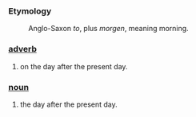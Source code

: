 ===Etymology===
:Anglo-Saxon ''to'', plus ''morgen'', meaning morning.

===[[adverb]]===
#on the day after the present day.
===[[noun]]===
#the day after the present day.